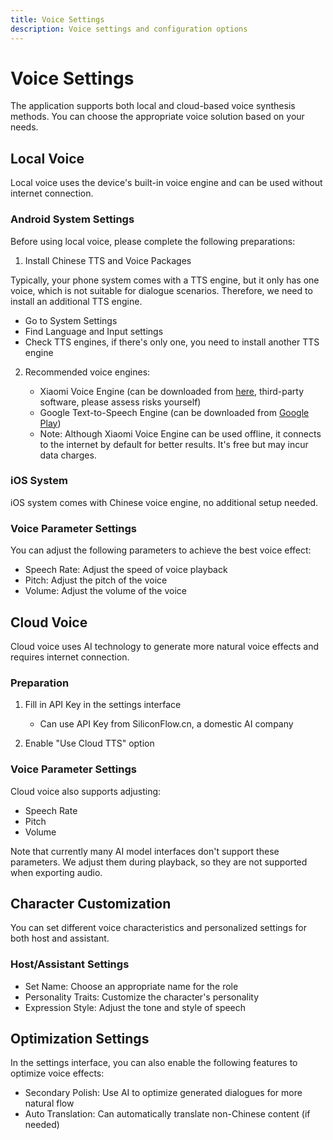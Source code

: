 ```yaml
---
title: Voice Settings
description: Voice settings and configuration options
---
```


# Voice Settings

The application supports both local and cloud-based voice synthesis methods. You can choose the appropriate voice solution based on your needs.

## Local Voice

Local voice uses the device's built-in voice engine and can be used without internet connection.

### Android System Settings
Before using local voice, please complete the following preparations:

1. Install Chinese TTS and Voice Packages

Typically, your phone system comes with a TTS engine, but it only has one voice, which is not suitable for dialogue scenarios. Therefore, we need to install an additional TTS engine.

   - Go to System Settings
   - Find Language and Input settings
   - Check TTS engines, if there's only one, you need to install another TTS engine

2. Recommended voice engines:

   - Xiaomi Voice Engine (can be downloaded from [here](https://www.52pojie.cn/thread-1683594-1-1.html), third-party software, please assess risks yourself)
   - Google Text-to-Speech Engine (can be downloaded from [Google Play](https://play.google.com/store/apps/details?id=com.google.android.voiceservices))

   * Note: Although Xiaomi Voice Engine can be used offline, it connects to the internet by default for better results. It's free but may incur data charges.

### iOS System
iOS system comes with Chinese voice engine, no additional setup needed.

### Voice Parameter Settings
You can adjust the following parameters to achieve the best voice effect:

- Speech Rate: Adjust the speed of voice playback
- Pitch: Adjust the pitch of the voice
- Volume: Adjust the volume of the voice

## Cloud Voice

Cloud voice uses AI technology to generate more natural voice effects and requires internet connection.

### Preparation
1. Fill in API Key in the settings interface
   - Can use API Key from SiliconFlow.cn, a domestic AI company

2. Enable "Use Cloud TTS" option

### Voice Parameter Settings
Cloud voice also supports adjusting:
- Speech Rate
- Pitch
- Volume

Note that currently many AI model interfaces don't support these parameters. We adjust them during playback, so they are not supported when exporting audio.

## Character Customization

You can set different voice characteristics and personalized settings for both host and assistant.

### Host/Assistant Settings
- Set Name: Choose an appropriate name for the role
- Personality Traits: Customize the character's personality
- Expression Style: Adjust the tone and style of speech

## Optimization Settings

In the settings interface, you can also enable the following features to optimize voice effects:

- Secondary Polish: Use AI to optimize generated dialogues for more natural flow
- Auto Translation: Can automatically translate non-Chinese content (if needed) 